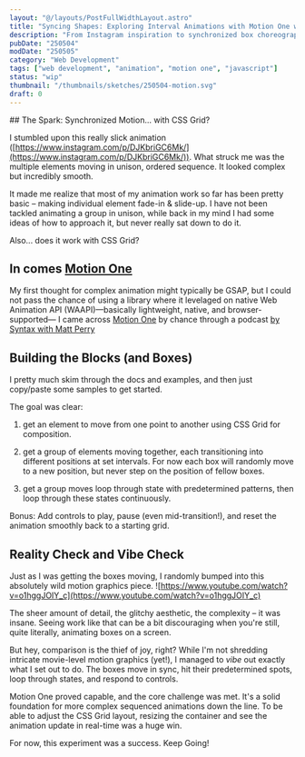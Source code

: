 ```yaml
---
layout: "@/layouts/PostFullWidthLayout.astro"
title: "Syncing Shapes: Exploring Interval Animations with Motion One with CSS Grid"
description: "From Instagram inspiration to synchronized box choreography - vibe-coding my way into looping animations with Motion One & CSS Grid"
pubDate: "250504"
modDate: "250505"
category: "Web Development"
tags: ["web development", "animation", "motion one", "javascript"]
status: "wip"
thumbnail: "/thumbnails/sketches/250504-motion.svg"
draft: 0
---
```




<Motion />

<div class="prose max-w-7xl">
## The Spark: Synchronized Motion... with CSS Grid?

I stumbled upon this really slick animation ([https://www.instagram.com/p/DJKbriGC6Mk/](https://www.instagram.com/p/DJKbriGC6Mk/)). 
What struck me was the multiple elements moving in unison, ordered sequence. It looked complex but incredibly smooth. 

It made me realize that most of my animation work so far has been pretty basic – making individual element fade-in & slide-up. I have not been tackled animating a group in unison, while back in my mind I had some ideas of how to approach it, but never really sat down to do it.

Also... does it work with CSS Grid?

## In comes [Motion One](https://motion.dev/)

My first thought for complex animation might typically be GSAP, but I could not pass the chance of using a library where it levelaged on native Web Animation API  (WAAPI)—basically lightweight, native, and browser-supported— I came across [Motion One](https://motion.dev/) by chance through a podcast [by Syntax with Matt Perry](https://www.youtube.com/watch?v=r6oXsC1gGHc)

## Building the Blocks (and Boxes)

I pretty much skim through the docs and examples, and then just copy/paste some samples to get started.


The goal was clear: 
1. get an element to move from one point to another using CSS Grid for composition.

2. get a group of elements moving together, each transitioning into different positions at set intervals. For now each box will randomly move to a new position, but never step on the position of fellow boxes.

3. get a group moves loop through state with predetermined patterns, then loop through these states continuously.

Bonus: Add controls to play, pause (even mid-transition!), and reset the animation smoothly back to a starting grid.


## Reality Check and Vibe Check

Just as I was getting the boxes moving, I randomly bumped into this absolutely wild motion graphics piece.
![https://www.youtube.com/watch?v=o1hggJOIY_c](https://www.youtube.com/watch?v=o1hggJOIY_c)

The sheer amount of detail, the glitchy aesthetic, the complexity – it was insane. Seeing work like that can be a bit discouraging when you're still, quite literally, animating boxes on a screen.

But hey, comparison is the thief of joy, right? While I'm not shredding intricate movie-level motion graphics (yet!), I managed to *vibe* out exactly what I set out to do. The boxes move in sync, hit their predetermined spots, loop through states, and respond to controls. 

Motion One proved capable, and the core challenge was met. It's a solid foundation for more complex sequenced animations down the line. To be able to adjust the CSS Grid layout, resizing the container and see the animation update in real-time was a huge win.

For now, this experiment was a success. Keep Going!

</div>

